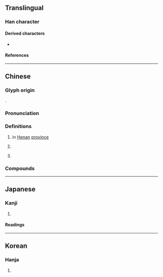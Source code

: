 {{character info/new}}
==Translingual==

===Han character===
{{Han char|rn=85|rad=水|as=06|sn=9|four=31116|canj=EMAM|ids=⿰氵亘}}

====Derived characters====
* {{l|mul|[[𬕠]]}}

====References====
{{Han ref|kx=0622.160|dkj=17421|dj=1018.140|hdz=31602.060|uh=6D39}}

----

==Chinese==
{{zh-forms|alt=𣵨,𣷻}}
{{zh-wp|zh:洹河|en:Huan River}}

===Glyph origin===
{{Han etym}}
{{Han compound|水|亘|alt1=氵|c1=s|c2=p|t1=water|ls=psc}}.

===Pronunciation===
{{zh-pron
|m=huán
|c=wun4,jyun4
|mc=y
|oc=y
|ma=
|cat=pn,a
}}

===Definitions===
{{zh-hanzi}}

# {{zh-div|水|河}} {{w|Huan River}} in [[Henan]] [[province]]
#: {{zh-syn|安陽河}}
# {{lb|zh|literary}} {{zh-used|洹洹|[[magnificent]] [[appearance]] of [[flowing]] [[water]]}}
# {{lb|zh|Buddhism}} {{zh-used|須陀洹|{{w|Sotāpanna}}}}

===Compounds===
{{zh-der|洹水|洹河|洹洹|須陀洹}}

----

==Japanese==

===Kanji===
{{ja-kanji|grade=|rs=水06}}

# {{defn|lang=ja|sort=水06}}

====Readings====
{{ja-readings
|on=えん, おん, かん, がん
|kun=
}}

----

==Korean==

===Hanja===
{{ko-hanja|hangeul=원|eumhun=|rv=won|mr=wŏn|y=wen}}

# {{defn|lang=ko|sort=水06}}